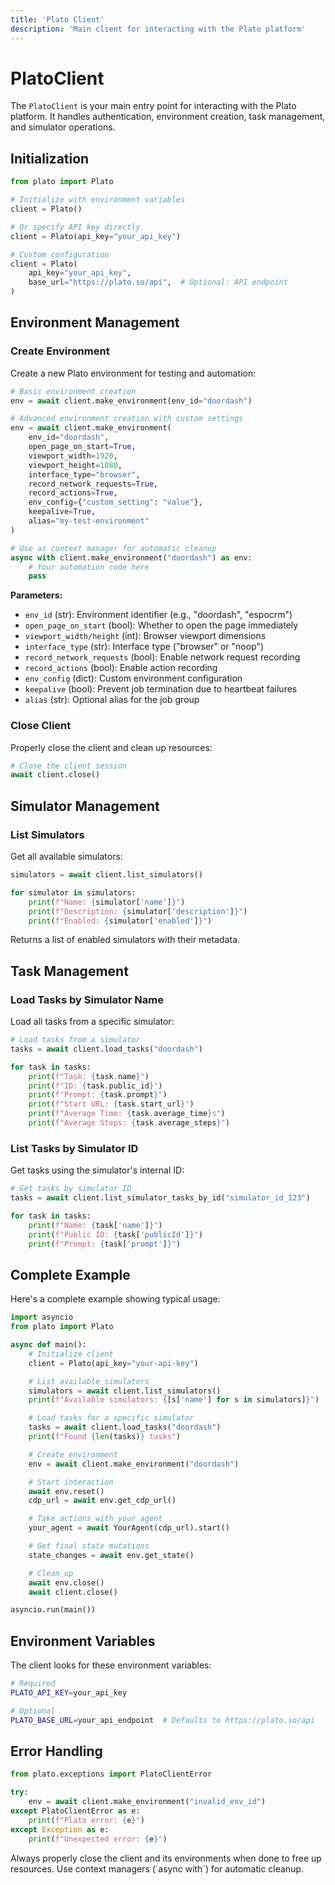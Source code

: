 ```yaml
---
title: 'Plato Client'
description: 'Main client for interacting with the Plato platform'
---
```


# PlatoClient

The `PlatoClient` is your main entry point for interacting with the Plato platform. It handles authentication, environment creation, task management, and simulator operations.

## Initialization

```python
from plato import Plato

# Initialize with environment variables
client = Plato()

# Or specify API key directly
client = Plato(api_key="your_api_key")

# Custom configuration
client = Plato(
    api_key="your_api_key",
    base_url="https://plato.so/api",  # Optional: API endpoint
)
```

## Environment Management

### Create Environment

Create a new Plato environment for testing and automation:

```python
# Basic environment creation
env = await client.make_environment(env_id="doordash")

# Advanced environment creation with custom settings
env = await client.make_environment(
    env_id="doordash",
    open_page_on_start=True,
    viewport_width=1920,
    viewport_height=1080,
    interface_type="browser",
    record_network_requests=True,
    record_actions=True,
    env_config={"custom_setting": "value"},
    keepalive=True,
    alias="my-test-environment"
)

# Use as context manager for automatic cleanup
async with client.make_environment("doordash") as env:
    # Your automation code here
    pass
```

**Parameters:**
- `env_id` (str): Environment identifier (e.g., "doordash", "espocrm")
- `open_page_on_start` (bool): Whether to open the page immediately
- `viewport_width/height` (int): Browser viewport dimensions
- `interface_type` (str): Interface type ("browser" or "noop")
- `record_network_requests` (bool): Enable network request recording
- `record_actions` (bool): Enable action recording
- `env_config` (dict): Custom environment configuration
- `keepalive` (bool): Prevent job termination due to heartbeat failures
- `alias` (str): Optional alias for the job group

### Close Client

Properly close the client and clean up resources:

```python
# Close the client session
await client.close()
```

## Simulator Management

### List Simulators

Get all available simulators:

```python
simulators = await client.list_simulators()

for simulator in simulators:
    print(f"Name: {simulator['name']}")
    print(f"Description: {simulator['description']}")
    print(f"Enabled: {simulator['enabled']}")
```

Returns a list of enabled simulators with their metadata.

## Task Management

### Load Tasks by Simulator Name

Load all tasks from a specific simulator:

```python
# Load tasks from a simulator
tasks = await client.load_tasks("doordash")

for task in tasks:
    print(f"Task: {task.name}")
    print(f"ID: {task.public_id}")
    print(f"Prompt: {task.prompt}")
    print(f"Start URL: {task.start_url}")
    print(f"Average Time: {task.average_time}s")
    print(f"Average Steps: {task.average_steps}")
```

### List Tasks by Simulator ID

Get tasks using the simulator's internal ID:

```python
# Get tasks by simulator ID
tasks = await client.list_simulator_tasks_by_id("simulator_id_123")

for task in tasks:
    print(f"Name: {task['name']}")
    print(f"Public ID: {task['publicId']}")
    print(f"Prompt: {task['prompt']}")
```

## Complete Example

Here's a complete example showing typical usage:

```python
import asyncio
from plato import Plato

async def main():
    # Initialize client
    client = Plato(api_key="your-api-key")

    # List available simulators
    simulators = await client.list_simulators()
    print(f"Available simulators: {[s['name'] for s in simulators]}")

    # Load tasks for a specific simulator
    tasks = await client.load_tasks("doordash")
    print(f"Found {len(tasks)} tasks")

    # Create environment
    env = await client.make_environment("doordash")

    # Start interaction
    await env.reset()
    cdp_url = await env.get_cdp_url()

    # Take actions with your agent
    your_agent = await YourAgent(cdp_url).start()

    # Get final state mutations
    state_changes = await env.get_state()

    # Clean up
    await env.close()
    await client.close()

asyncio.run(main())
```

## Environment Variables

The client looks for these environment variables:

```bash
# Required
PLATO_API_KEY=your_api_key

# Optional
PLATO_BASE_URL=your_api_endpoint  # Defaults to https://plato.so/api
```

## Error Handling

```python
from plato.exceptions import PlatoClientError

try:
    env = await client.make_environment("invalid_env_id")
except PlatoClientError as e:
    print(f"Plato error: {e}")
except Exception as e:
    print(f"Unexpected error: {e}")
```

<Note>
Always properly close the client and its environments when done to free up resources. Use context managers (`async with`) for automatic cleanup.
</Note>
